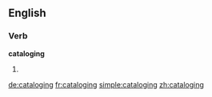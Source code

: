 {{also|cataloguing}}
==English==

===Verb===
'''cataloging'''

# {{present participle of|catalog}}

[[de:cataloging]]
[[fr:cataloging]]
[[simple:cataloging]]
[[zh:cataloging]]